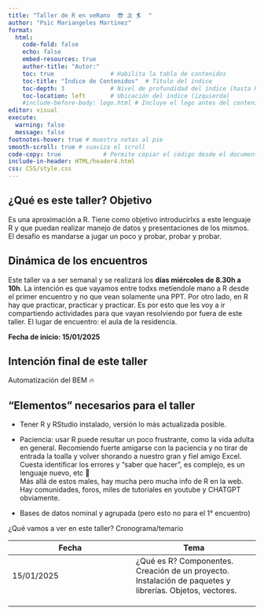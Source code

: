 ```yaml
---
title: "Taller de R en veRano  😎 ⛱️ 🏄  " 
author: "Psic Mariangeles Martinez"
format: 
  html:
    code-fold: false
    echo: false
    embed-resources: true
    author-title: "Autor:"
    toc: true                # Habilita la tabla de contenidos
    toc-title: "Índice de Contenidos"  # Título del índice
    toc-depth: 3             # Nivel de profundidad del índice (hasta h3)
    toc-location: left       # Ubicación del índice (izquierda)
    #include-before-body: logo.html # Incluye el logo antes del contenido
editor: visual
execute:
  warning: false
  message: false
footnotes-hover: true # muestra notas al pie
smooth-scroll: true # suaviza el scroll
code-copy: true            # Permite copiar el código desde el documento
include-in-header: HTML/header4.html
css: CSS/style.css
---
```


## ¿Qué es este taller? Objetivo

Es una aproximación a R. Tiene como objetivo introducirlxs a este lenguaje R y que puedan realizar manejo de datos y presentaciones de los mismos. El desafio es mandarse a jugar un poco y probar, probar y probar.

## Dinámica de los encuentros

Este taller va a ser semanal y se realizará los **días miércoles de 8.30h a 10h**. La intención es que vayamos entre todxs metiendole mano a R desde el primer encuentro y no que vean solamente una PPT. Por otro lado, en R hay que practicar, practicar y practicar. Es por esto que les voy a ir compartiendo actividades para que vayan resolviendo por fuera de este taller. El lugar de encuentro: el aula de la residencia.

**Fecha de inicio: 15/01/2025**

## Intención final de este taller

Automatización del BEM 🔥

## "Elementos" necesarios para el taller

-   Tener R y RStudio instalado, versión lo más actualizada posible.

-   Paciencia: usar R puede resultar un poco frustrante, como la vida adulta en general. Recomiendo fuerte amigarse con la paciencia y no tirar de entrada la toalla y volver shorando a nuestro gran y fiel amigo Excel. Cuesta identificar los errores y “saber que hacer”, es complejo, es un lenguaje nuevo, etc 🥹\
    Más allá de estos males, hay mucha pero mucha info de R en la web. Hay comunidades, foros, miles de tutoriales en youtube y CHATGPT obviamente.\

-   Bases de datos nominal y agrupada (pero esto no para el 1° encuentro)

¿Qué vamos a ver en este taller? Cronograma/temario

| Fecha | Tema |
|------------------------------------|------------------------------------|
| 15/01/2025 | ¿Qué es R? Componentes. Creación de un proyecto. Instalación de paquetes y librerías. Objetos, vectores. |
|  |  |
|  |  |
|  |  |
